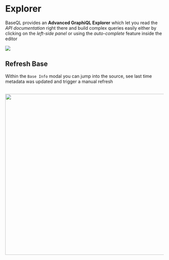 
# Explorer
<SupportedBy />

BaseQL provides an <b>Advanced GraphiQL Explorer</b> which let you read the <i>API documentation</i> right there and build complex queries easily either by clicking on the <i>left-side panel</i> or using the <i>auto-complete</i> feature inside the editor

![](/explorer.gif)

## Refresh Base
<SupportedBy gsheets={false}/>

Within the `Base Info` modal you can jump into the source, see last time metadata was updated and trigger a manual refresh

<br />
<img width="512" src="/base_details.png" />